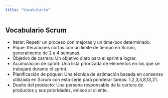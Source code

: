 ```yaml
---
title: "Vocabulario"
---
```

## Vocabulario Scrum

- Iterar: Repetir un proceso con mejoras y un time-box determinado.
- Pique: Iteraciones cortas con un limite de tiempo en Scrum, generalmente de 2 a 4 semanas.
- Objetivo de carrera: Un objetivo claro para el sprint a lograr.
- Acumulación de sprint: Una lista priorizada de elementos en los que se trabajará durante el sprint.
- Planificación de póquer: Una técnica de estimación basada en consenso utilizada en Scrum con esta serie para ponderar tareas: 1,2,3,5,8,13,21.
- Dueño del producto: Una persona responsable de la cartera de productos y sus prioridades, enlace al cliente.